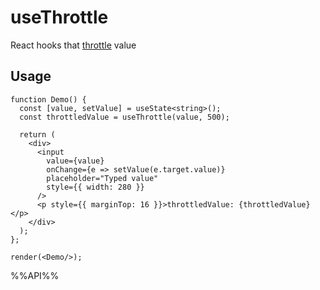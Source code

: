 # useThrottle

React hooks that [throttle](https://lodash.com/docs/4.17.15#throttle) value


## Usage

```tsx live noInline
function Demo() {
  const [value, setValue] = useState<string>();
  const throttledValue = useThrottle(value, 500);

  return (
    <div>
      <input
        value={value}
        onChange={e => setValue(e.target.value)}
        placeholder="Typed value"
        style={{ width: 280 }}
      />
      <p style={{ marginTop: 16 }}>throttledValue: {throttledValue}</p>
    </div>
  );
};

render(<Demo/>);

```

%%API%%
